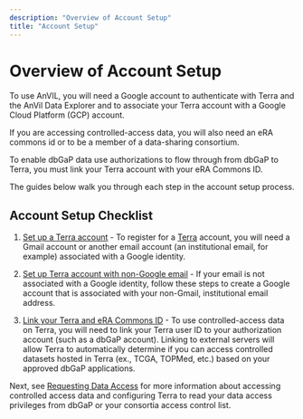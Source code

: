 ```yaml
---
description: "Overview of Account Setup"
title: "Account Setup"
---
```


# Overview of Account Setup

To use AnVIL, you will need a Google account to authenticate with Terra and the AnVil Data Explorer and to associate your Terra account with a Google Cloud Platform (GCP) account.

If you are accessing controlled-access data, you will also need an eRA commons id or to be a member of a data-sharing consortium.

To enable dbGaP data use authorizations to flow through from dbGaP to Terra, you must link your Terra account with your eRA Commons ID.

The guides below walk you through each step in the account setup process.

## Account Setup Checklist

1. [Set up a Terra account](https://support.terra.bio/hc/en-us/articles/360028235911-How-to-register-for-a-Terra-account) - To register for a [Terra](https://anvil.terra.bio/#workspaces) account, you will need a Gmail account or another email account (an institutional email, for example) associated with a Google identity.

1. [Set up Terra account with non-Google email](https://support.terra.bio/hc/en-us/articles/360029186611-Setting-up-a-Google-account-with-a-non-Google-email) - If your email is not associated with a Google identity, follow these steps to create a Google account that is associated with your non-Gmail, institutional email address.

1. [Link your Terra and eRA Commons ID](https://support.terra.bio/hc/en-us/articles/360038086332-Linking-Terra-to-External-Servers) - To use controlled-access data on Terra, you will need to link your Terra user ID to your authorization account (such as a dbGaP account). Linking to external servers will allow Terra to automatically determine if you can access controlled datasets hosted in Terra (ex., TCGA, TOPMed, etc.) based on your approved dbGaP applications.

Next, see [Requesting Data Access](/learn/accessing-data/requesting-data-access) for more information about accessing controlled access data and configuring Terra to read your data access privileges from dbGaP or your consortia access control list.
